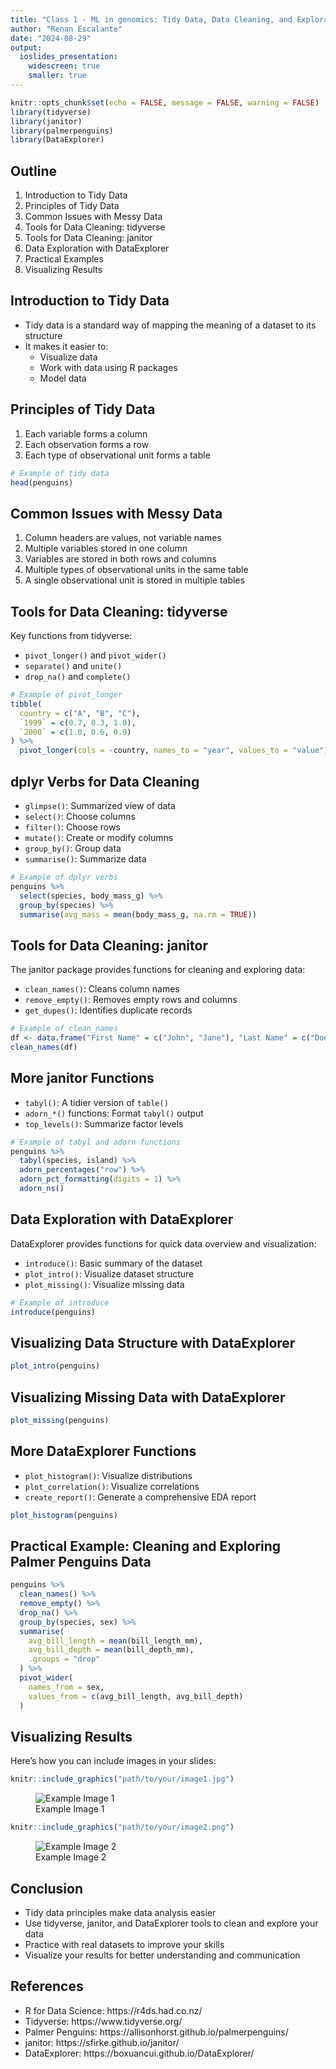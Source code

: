 ```yaml
---
title: "Class 1 - ML in genomics: Tidy Data, Data Cleaning, and Exploration"
author: "Renan Escalante"
date: "2024-08-29"
output: 
  ioslides_presentation:
    widescreen: true
    smaller: true
---
```


```r
knitr::opts_chunk$set(echo = FALSE, message = FALSE, warning = FALSE)
library(tidyverse)
library(janitor)
library(palmerpenguins)
library(DataExplorer)
```

## Outline

1. Introduction to Tidy Data
2. Principles of Tidy Data
3. Common Issues with Messy Data
4. Tools for Data Cleaning: tidyverse
5. Tools for Data Cleaning: janitor
6. Data Exploration with DataExplorer
7. Practical Examples
8. Visualizing Results

## Introduction to Tidy Data

- Tidy data is a standard way of mapping the meaning of a dataset to its structure
- It makes it easier to:
  - Visualize data
  - Work with data using R packages
  - Model data

## Principles of Tidy Data

1. Each variable forms a column
2. Each observation forms a row
3. Each type of observational unit forms a table

```r
# Example of tidy data
head(penguins)
```

## Common Issues with Messy Data

1. Column headers are values, not variable names
2. Multiple variables stored in one column
3. Variables are stored in both rows and columns
4. Multiple types of observational units in the same table
5. A single observational unit is stored in multiple tables

## Tools for Data Cleaning: tidyverse

Key functions from tidyverse:

- `pivot_longer()` and `pivot_wider()`
- `separate()` and `unite()`
- `drop_na()` and `complete()`

```r
# Example of pivot_longer
tibble(
  country = c("A", "B", "C"),
  `1999` = c(0.7, 0.3, 1.0),
  `2000` = c(1.0, 0.6, 0.9)
) %>%
  pivot_longer(cols = -country, names_to = "year", values_to = "value")
```

## dplyr Verbs for Data Cleaning

- `glimpse()`: Summarized view of data
- `select()`: Choose columns
- `filter()`: Choose rows
- `mutate()`: Create or modify columns
- `group_by()`: Group data
- `summarise()`: Summarize data

```r
# Example of dplyr verbs
penguins %>%
  select(species, body_mass_g) %>%
  group_by(species) %>%
  summarise(avg_mass = mean(body_mass_g, na.rm = TRUE))
```

## Tools for Data Cleaning: janitor

The janitor package provides functions for cleaning and exploring data:

- `clean_names()`: Cleans column names
- `remove_empty()`: Removes empty rows and columns
- `get_dupes()`: Identifies duplicate records

```r
# Example of clean_names
df <- data.frame("First Name" = c("John", "Jane"), "Last Name" = c("Doe", "Smith"))
clean_names(df)
```

## More janitor Functions

- `tabyl()`: A tidier version of `table()`
- `adorn_*()` functions: Format `tabyl()` output
- `top_levels()`: Summarize factor levels

```r
# Example of tabyl and adorn functions
penguins %>%
  tabyl(species, island) %>%
  adorn_percentages("row") %>%
  adorn_pct_formatting(digits = 1) %>%
  adorn_ns()
```

## Data Exploration with DataExplorer

DataExplorer provides functions for quick data overview and visualization:

- `introduce()`: Basic summary of the dataset
- `plot_intro()`: Visualize dataset structure
- `plot_missing()`: Visualize missing data

```r
# Example of introduce
introduce(penguins)
```

## Visualizing Data Structure with DataExplorer

```r
plot_intro(penguins)
```

## Visualizing Missing Data with DataExplorer

```r
plot_missing(penguins)
```

## More DataExplorer Functions

- `plot_histogram()`: Visualize distributions
- `plot_correlation()`: Visualize correlations
- `create_report()`: Generate a comprehensive EDA report

```r
plot_histogram(penguins)
```

## Practical Example: Cleaning and Exploring Palmer Penguins Data

```r
penguins %>%
  clean_names() %>%
  remove_empty() %>%
  drop_na() %>%
  group_by(species, sex) %>%
  summarise(
    avg_bill_length = mean(bill_length_mm),
    avg_bill_depth = mean(bill_depth_mm),
    .groups = "drop"
  ) %>%
  pivot_wider(
    names_from = sex, 
    values_from = c(avg_bill_length, avg_bill_depth)
  )
```

## Visualizing Results

Here's how you can include images in your slides:

```r
knitr::include_graphics("path/to/your/image1.jpg")
```

![Example Image 1](path/to/your/image1.jpg)

```r
knitr::include_graphics("path/to/your/image2.png")
```

![Example Image 2](path/to/your/image2.png)

## Conclusion

- Tidy data principles make data analysis easier
- Use tidyverse, janitor, and DataExplorer tools to clean and explore your data
- Practice with real datasets to improve your skills
- Visualize your results for better understanding and communication

## References

- R for Data Science: https://r4ds.had.co.nz/
- Tidyverse: https://www.tidyverse.org/
- Palmer Penguins: https://allisonhorst.github.io/palmerpenguins/
- janitor: https://sfirke.github.io/janitor/
- DataExplorer: https://boxuancui.github.io/DataExplorer/